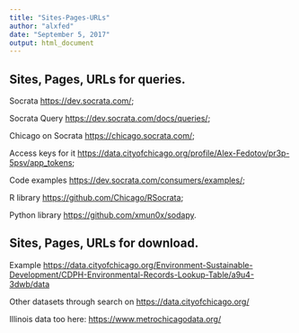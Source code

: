 ---
title: "Sites-Pages-URLs"
author: "alxfed"
date: "September 5, 2017"
output: html_document
---

## Sites, Pages, URLs for queries.

Socrata                <https://dev.socrata.com/>;

Socrata Query          <https://dev.socrata.com/docs/queries/>;

Chicago on Socrata     <https://chicago.socrata.com/>;

Access keys for it    <https://data.cityofchicago.org/profile/Alex-Fedotov/pr3p-5psv/app_tokens>;

Code examples          <https://dev.socrata.com/consumers/examples/>;

R library              <https://github.com/Chicago/RSocrata>;

Python library         <https://github.com/xmun0x/sodapy>.

## Sites, Pages, URLs for download.

Example           <https://data.cityofchicago.org/Environment-Sustainable-Development/CDPH-Environmental-Records-Lookup-Table/a9u4-3dwb/data>

Other datasets through search on <https://data.cityofchicago.org/>

Illinois data too here: <https://www.metrochicagodata.org/>